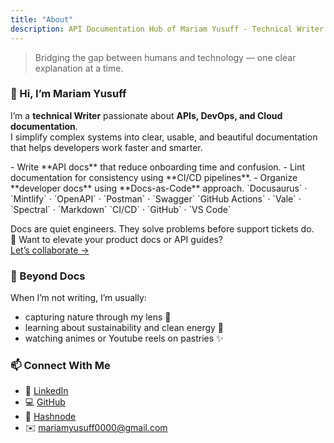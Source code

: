 ```yaml
---
title: "About"
description: API Documentation Hub of Mariam Yusuff - Technical Writer for APIs, DevOps, and Cloud Documentation.
---
```


> Bridging the gap between humans and technology — one clear explanation at a time.

### 👋 Hi, I’m Mariam Yusuff
I’m a **technical Writer** passionate about **APIs, DevOps, and Cloud documentation**.  
I simplify complex systems into clear, usable, and beautiful documentation that helps developers work faster and smarter.


<CardGroup cols={2}>

<Card title="What I Do" icon="pen-to-square">
  - Write **API docs** that reduce onboarding time and confusion.  
  - Lint documentation for consistency using **CI/CD pipelines**.  
  - Organize **developer docs** using  **Docs-as-Code** approach.  
</Card>

<Card title="What I Use" icon="palette">
  `Docusaurus` · `Mintlify` · `OpenAPI` · `Postman` ·   `Swagger`
  `GitHub Actions` · `Vale` · `Spectral` · `Markdown`  
  `CI/CD` · `GitHub` · `VS Code`  
</Card>
</CardGroup>

Docs are quiet engineers. They solve problems before support tickets do.  
🚀 Want to elevate your product docs or API guides?   
[Let’s collaborate →](mailto:mariamyusuff0000@gmail.com)

### 🌿 Beyond Docs

When I’m not writing, I’m usually:
- capturing nature through my lens 📸  
- learning about sustainability and clean energy 🌿  
- watching animes or Youtube reels on pastries ✨  

### 📫 Connect With Me
- 💼 [LinkedIn](https://linkedin.com/in/yusuff-mariam)  
- 💻 [GitHub](https://github.com/MwithHeart)  
- 📰 [Hashnode](https://mwithheart.hashnode.dev/)  
- ✉️ [mariamyusuff0000@gmail.com](mailto:mariamyusuff0000@gmail.com)


